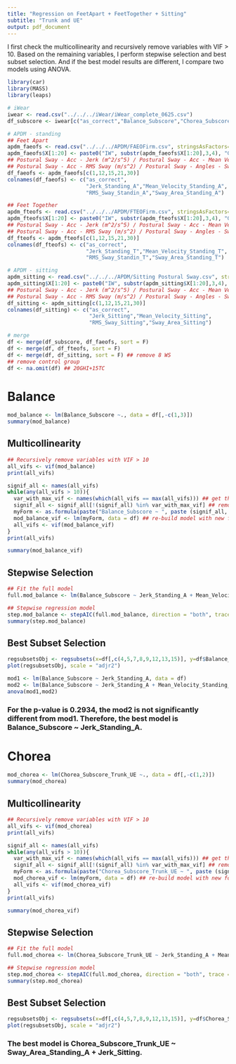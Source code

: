 ```yaml
---
title: "Regression on FeetApart + FeetTogether + Sitting"
subtitle: "Trunk and UE"
output: pdf_document
---
```


I first check the multicollinearity and recursively remove variables with VIF > 10. Based on the remaining variables, I perform stepwise selection and best subset selection. And if the best model results are different, I compare two models using ANOVA.

```r
library(car)
library(MASS)
library(leaps)
```

```r
# iWear
iwear <- read.csv("../../../iWear/iWear_complete_0625.csv")
df_subscore <- iwear[c("as_correct","Balance_Subscore","Chorea_Subscore_Trunk_UE")]

# APDM - standing
## Feet Apart
apdm_faeofs <- read.csv("../../../APDM/FAEOFirm.csv", stringsAsFactors=FALSE)
apdm_faeofs$X[1:20] <- paste0("IW", substr(apdm_faeofs$X[1:20],3,4), "GHI")
## Postural Sway - Acc - Jerk (m^2/s^5) / Postural Sway - Acc - Mean Velocity (m/s)
## Postural Sway - Acc - RMS Sway (m/s^2) / Postural Sway - Angles - Sway Area (degrees^2)
df_faeofs <- apdm_faeofs[c(1,12,15,21,30)]
colnames(df_faeofs) <- c("as_correct",
                         "Jerk_Standing_A","Mean_Velocity_Standing_A",
                         "RMS_Sway_Standin_A","Sway_Area_Standing_A")

## Feet Together
apdm_fteofs <- read.csv("../../../APDM/FTEOFirm.csv", stringsAsFactors=FALSE)
apdm_fteofs$X[1:20] <- paste0("IW", substr(apdm_fteofs$X[1:20],3,4), "GHI")
## Postural Sway - Acc - Jerk (m^2/s^5) / Postural Sway - Acc - Mean Velocity (m/s)
## Postural Sway - Acc - RMS Sway (m/s^2) / Postural Sway - Angles - Sway Area (degrees^2)
df_fteofs <- apdm_fteofs[c(1,12,15,21,30)]
colnames(df_fteofs) <- c("as_correct",
                         "Jerk_Standing_T","Mean_Velocity_Standing_T",
                         "RMS_Sway_Standin_T","Sway_Area_Standing_T")

# APDM - sitting
apdm_sitting <- read.csv("../../../APDM/Sitting Postural Sway.csv", stringsAsFactors=FALSE)
apdm_sitting$X[1:20] <- paste0("IW", substr(apdm_sitting$X[1:20],3,4), "GHI")
## Postural Sway - Acc - Jerk (m^2/s^5) / Postural Sway - Acc - Mean Velocity (m/s)
## Postural Sway - Acc - RMS Sway (m/s^2) / Postural Sway - Angles - Sway Area (degrees^2)
df_sitting <- apdm_sitting[c(1,12,15,21,30)]
colnames(df_sitting) <- c("as_correct",
                          "Jerk_Sitting","Mean_Velocity_Sitting",
                          "RMS_Sway_Sitting","Sway_Area_Sitting")

# merge
df <- merge(df_subscore, df_faeofs, sort = F)
df <- merge(df, df_fteofs, sort = F)
df <- merge(df, df_sitting, sort = F) ## remove 8 WS
## remove control group
df <- na.omit(df) ## 20GHI+15TC
```

# Balance
```r
mod_balance <- lm(Balance_Subscore ~., data = df[,-c(1,3)])
summary(mod_balance)
```

## Multicollinearity
```r
## Recursively remove variables with VIF > 10
all_vifs <- vif(mod_balance)
print(all_vifs)

signif_all <- names(all_vifs)
while(any(all_vifs > 10)){
  var_with_max_vif <- names(which(all_vifs == max(all_vifs))) ## get the var with max VIF
  signif_all <- signif_all[!(signif_all) %in% var_with_max_vif] ## remove
  myForm <- as.formula(paste("Balance_Subscore ~ ", paste (signif_all, collapse=" + "), sep="")) ## new formula
  mod_balance_vif <- lm(myForm, data = df) ## re-build model with new formula
  all_vifs <- vif(mod_balance_vif)
}
print(all_vifs)

summary(mod_balance_vif)
```

## Stepwise Selection
```r
## Fit the full model
full.mod_balance <- lm(Balance_Subscore ~ Jerk_Standing_A + Mean_Velocity_Standing_A + Sway_Area_Standing_A + Jerk_Standing_T + Mean_Velocity_Standing_T + Jerk_Sitting + Mean_Velocity_Sitting + Sway_Area_Sitting, data = df)

## Stepwise regression model
step.mod_balance <- stepAIC(full.mod_balance, direction = "both", trace = FALSE)
summary(step.mod_balance)
```

## Best Subset Selection
```r
regsubsetsObj <- regsubsets(x=df[,c(4,5,7,8,9,12,13,15)], y=df$Balance_Subscore, nbest = 2, really.big = T)
plot(regsubsetsObj, scale = "adjr2")  
```

```r
mod1 <- lm(Balance_Subscore ~ Jerk_Standing_A, data = df)
mod2 <- lm(Balance_Subscore ~ Jerk_Standing_A + Mean_Velocity_Standing_A + Mean_Velocity_Standing_T + Jerk_Sitting + Mean_Velocity_Sitting, data = df)
anova(mod1,mod2)
```
### For the p-value is 0.2934, the mod2 is not significantly different from mod1. Therefore, the best model is Balance_Subscore ~ Jerk_Standing_A.

# Chorea
```r
mod_chorea <- lm(Chorea_Subscore_Trunk_UE ~., data = df[,-c(1,2)])
summary(mod_chorea)
```

## Multicollinearity
```r
## Recursively remove variables with VIF > 10
all_vifs <- vif(mod_chorea)
print(all_vifs)

signif_all <- names(all_vifs)
while(any(all_vifs > 10)){
  var_with_max_vif <- names(which(all_vifs == max(all_vifs))) ## get the var with max VIF
  signif_all <- signif_all[!(signif_all) %in% var_with_max_vif] ## remove
  myForm <- as.formula(paste("Chorea_Subscore_Trunk_UE ~ ", paste (signif_all, collapse=" + "), sep=""))  ## new formula
  mod_chorea_vif <- lm(myForm, data = df) ## re-build model with new formula
  all_vifs <- vif(mod_chorea_vif)
}
print(all_vifs)

summary(mod_chorea_vif)
```

## Stepwise Selection
```r
## Fit the full model
full.mod_chorea <- lm(Chorea_Subscore_Trunk_UE ~ Jerk_Standing_A + Mean_Velocity_Standing_A + Sway_Area_Standing_A + Jerk_Standing_T + Mean_Velocity_Standing_T + Jerk_Sitting + Mean_Velocity_Sitting + Sway_Area_Sitting, data = df)

## Stepwise regression model
step.mod_chorea <- stepAIC(full.mod_chorea, direction = "both", trace = FALSE)
summary(step.mod_chorea)
```

## Best Subset Selection
```r
regsubsetsObj <- regsubsets(x=df[,c(4,5,7,8,9,12,13,15)], y=df$Chorea_Subscore_Trunk_UE, nbest = 2, really.big = T)
plot(regsubsetsObj, scale = "adjr2")
```

### The best model is Chorea_Subscore_Trunk_UE ~ Sway_Area_Standing_A + Jerk_Sitting.